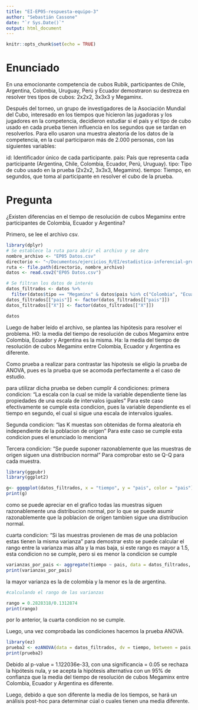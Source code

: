 ```yaml
---
title: "EI-EP05-respuesta-equipo-3"
author: "Sebastián Cassone"
date: "`r Sys.Date()`"
output: html_document
---
```


```r
knitr::opts_chunk$set(echo = TRUE)
```

# Enunciado

En una emocionante competencia de cubos Rubik, participantes de Chile, Argentina, Colombia, Uruguay, Perú y Ecuador demostraron su destreza en resolver tres tipos de cubos: 2x2x2, 3x3x3 y Megaminx.

Después del torneo, un grupo de investigadores de la Asociación Mundial del Cubo, interesado en los tiempos que hicieron las jugadoras y los jugadores en la competencia, decidieron estudiar si el país y el tipo de cubo usado en cada prueba tienen influencia en los segundos que se tardan en resolverlos. Para ello usaron una muestra aleatoria de los datos de la competencia, en la cual participaron más de 2.000 personas, con las siguientes variables:

id: Identificador único de cada participante.
pais: País que representa cada participante (Argentina, Chile, Colombia, Ecuador, Perú, Uruguay).
tipo: Tipo de cubo usado en la prueba (2x2x2, 3x3x3, Megaminx).
tiempo: Tiempo, en segundos, que toma al participante en resolver el cubo de la prueba.

# Pregunta
¿Existen diferencias en el tiempo de resolución de cubos Megaminx entre participantes de Colombia, Ecuador y Argentina?

Primero, se lee el archivo csv.

```r
library(dplyr)
# Se establece la ruta para abrir el archivo y se abre
nombre_archivo <- "EP05 Datos.csv"
directorio <- "~/Documentos/ejercicios_R/EI/estadistica-inferencial-grupo-3/trabajo 3/"
ruta <- file.path(directorio, nombre_archivo)
datos <- read.csv2("EP05 Datos.csv")

# Se filtran los datos de interés
datos_filtrados <- datos %>%
  filter(datos$tipo == "Megaminx" & datos$pais %in% c("Colombia", "Ecuador", "Argentina"))
datos_filtrados[["pais"]] <- factor(datos_filtrados[["pais"]])
datos_filtrados[["X"]] <- factor(datos_filtrados[["X"]])

datos
```

Luego de haber leído el archivo, se plantea las hipótesis para resolver el problema.
H0: la media del tiempo de resolución de cubos Megaminx entre Colombia, Ecuador y Argentina es la misma.
Ha: la media del tiempo de resolución de cubos Megaminx entre Colombia, Ecuador y Argentina es diferente.

Como prueba a realizar para contrastar las hipotesis se eligio la prueba de ANOVA, pues es la prueba que se acomoda perfectamente a el caso de estudio.

para utilizar dicha prueba se deben cumplir 4 condiciones:
primera condicion: "La escala con la cual se mide la variable dependiente tiene las propiedades de una escala de intervalos iguales"
Para este caso efectivamente se cumple esta condicion, pues la variable dependiente es el tiempo en segundo, el cual si sigue una escala de intervalos iguales.

Segunda condicion: "las K muestas son obtenidas de forma aleatoria eh independiente de la poblacion de origen"
Para este caso se cumple esta condicion pues el enunciado lo menciona

Tercera condicion: "Se puede suponer razonablemente que las muestras de origen siguen una distribucion normal"
Para comprobar esto se Q-Q para cada muestra.
```r
library(ggpubr)
library(ggplot2)

g<- ggqqplot(datos_filtrados, x = "tiempo", y = "pais", color = "pais")
print(g)
```
como se puede apreciar en el grafico todas las muestras siguen razonablemente una distribucion normal, por lo que se puede asumir razonablemente que la poblacion de origen tambien sigue una distribucion normal.

cuarta condicion: "Si las muestras provienen de mas de una poblacion estas tienen la misma varianza"
para demostrar esto se puede calcular el rango entre la varianza mas alta y la mas baja, si este rango es mayor a 1.5, esta condicion no se cumple, pero si es menor la condicion se cumple

```r
varianzas_por_pais <- aggregate(tiempo ~ pais, data = datos_filtrados, FUN = var)
print(varianzas_por_pais)
```

la mayor varianza es la de colombia y la menor es la de argentina.
```r
#calculando el rango de las varianzas

rango = 0.2828318/0.1312874
print(rango)
```
por lo anterior, la cuarta condicion no se cumple.

Luego, una vez comprobada las condiciones hacemos la prueba ANOVA.
```r
library(ez)
prueba2 <- ezANOVA(data = datos_filtrados, dv = tiempo, between = pais, wid = X, return_aov = TRUE)
print(prueba2)
```
Debido al p-value = 1.122036e-33, con una significancia = 0.05 se rechaza la hipótesis nula, y se acepta la hipótesis alternativa con un 95% de confianza que la media del tiempo de resolución de cubos Megaminx entre Colombia, Ecuador y Argentina es diferente.

Luego, debido a que son diferente la media de los tiempos, se hará un análisis post-hoc para determinar cúal o cuales tienen una media diferente.
